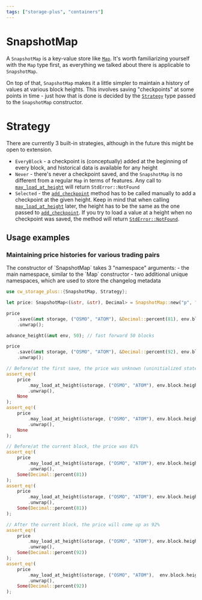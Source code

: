 ```yaml
---
tags: ["storage-plus", "containers"]
---
```



# SnapshotMap

A `SnapshotMap` is a key-value store like [`Map`]. It's worth familiarizing yourself with the `Map`
type first, as everything we talked about there is applicable to `SnapshotMap`.

On top of that, `SnapshotMap` makes it a little simpler to maintain a history of values at various
block heights. This involves saving "checkpoints" at some points in time - just how that is done is
decided by the [`Strategy`] type passed to the `SnapshotMap` constructor.

# Strategy

There are currently 3 built-in strategies, although in the future this might be open to extension.

- `EveryBlock` - a checkpoint is (conceptually) added at the beginning of every block, and
  historical data is available for any height
- `Never` - there's never a checkpoint saved, and the `SnapshotMap` is no different from a regular
  `Map` in terms of features. Any call to [`may_load_at_height`] will return `StdError::NotFound`
- `Selected` - the [`add_checkpoint`] method has to be called manually to add a checkpoint at the
  given height. Keep in mind that when calling [`may_load_at_height`] later, the height has to be
  the same as the one passed to [`add_checkpoint`]. If you try to load a value at a height when no
  checkpoint was saved, the method will return [`StdError::NotFound`].

## Usage examples

### Maintaining price histories for various trading pairs

<Callout>
  The constructor of `SnapshotMap` takes 3 "namespace" arguments: - the main namespace, similar to
  the `Map` constructor - two additional unique namespaces, which are used to store the changelog
  metadata
</Callout>

```rust template="storage"
use cw_storage_plus::{SnapshotMap, Strategy};

let price: SnapshotMap<(&str, &str), Decimal> = SnapshotMap::new("p", "p1", "p2", Strategy::EveryBlock);

price
    .save(&mut storage, ("OSMO", "ATOM"), &Decimal::percent(81), env.block.height)
    .unwrap();

advance_height(&mut env, 50); // fast forward 50 blocks

price
    .save(&mut storage, ("OSMO", "ATOM"), &Decimal::percent(92), env.block.height)
    .unwrap();

// Before/at the first save, the price was unknown (uninitialized state)
assert_eq!(
    price
        .may_load_at_height(&storage, ("OSMO", "ATOM"), env.block.height - 60)
        .unwrap(),
    None
);
assert_eq!(
    price
        .may_load_at_height(&storage, ("OSMO", "ATOM"), env.block.height - 50)
        .unwrap(),
    None
);

// Before/at the current block, the price was 81%
assert_eq!(
    price
        .may_load_at_height(&storage, ("OSMO", "ATOM"), env.block.height - 49)
        .unwrap(),
    Some(Decimal::percent(81))
);
assert_eq!(
    price
        .may_load_at_height(&storage, ("OSMO", "ATOM"), env.block.height)
        .unwrap(),
    Some(Decimal::percent(81))
);

// After the current block, the price will come up as 92%
assert_eq!(
    price
        .may_load_at_height(&storage, ("OSMO", "ATOM"), env.block.height + 1)
        .unwrap(),
    Some(Decimal::percent(92))
);
assert_eq!(
    price
        .may_load_at_height(&storage, ("OSMO", "ATOM"),  env.block.height + 50)
        .unwrap(),
    Some(Decimal::percent(92))
);
```

[`Map`]: map
[`Strategy`]: https://docs.rs/cw-storage-plus/latest/cw_storage_plus/enum.Strategy.html
[`add_checkpoint`]:
  https://docs.rs/cw-storage-plus/latest/cw_storage_plus/struct.SnapshotMap.html#method.add_checkpoint
[`may_load_at_height`]:
  https://docs.rs/cw-storage-plus/latest/cw_storage_plus/struct.SnapshotMap.html#method.may_load_at_height
[`StdError::NotFound`]:
  https://docs.rs/cosmwasm-std/latest/cosmwasm_std/enum.StdError.html#variant.NotFound
[`serde`]: https://serde.rs/
[API docs]: https://docs.rs/cw-storage-plus/latest/cw_storage_plus/struct.SnapshotMap.html
